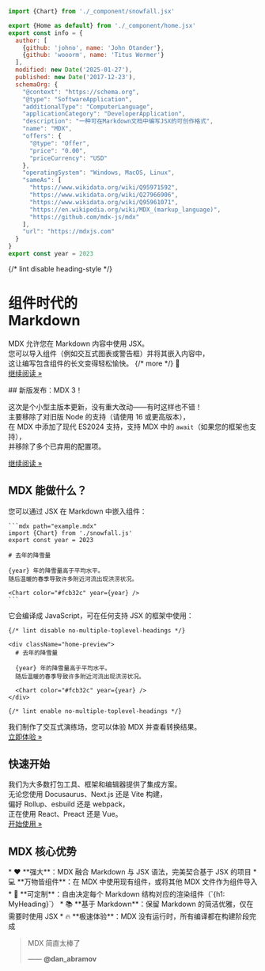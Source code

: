 ```javascript
import {Chart} from './_component/snowfall.jsx'

export {Home as default} from './_component/home.jsx'
export const info = {
  author: [
    {github: 'johno', name: 'John Otander'},
    {github: 'wooorm', name: 'Titus Wormer'}
  ],
  modified: new Date('2025-01-27'),
  published: new Date('2017-12-23'),
  schemaOrg: {
    "@context": "https://schema.org",
    "@type": "SoftwareApplication",
    "additionalType": "ComputerLanguage",
    "applicationCategory": "DeveloperApplication",
    "description": "一种可在Markdown文档中编写JSX的可创作格式",
    "name": "MDX",
    "offers": {
      "@type": "Offer",
      "price": "0.00",
      "priceCurrency": "USD"
    },
    "operatingSystem": "Windows, MacOS, Linux",
    "sameAs": [
      "https://www.wikidata.org/wiki/Q95971592",
      "https://www.wikidata.org/wiki/Q27966906",
      "https://www.wikidata.org/wiki/Q95961071",
      "https://en.wikipedia.org/wiki/MDX_(markup_language)",
      "https://github.com/mdx-js/mdx"
    ],
    "url": "https://mdxjs.com"
  }
}
export const year = 2023
```

{/* lint disable heading-style */}

组件时代的\
**Markdown**
=================

MDX 允许您在 Markdown 内容中使用 JSX。  
您可以导入组件（例如交互式图表或警告框）并将其嵌入内容中，  
这让编写包含组件的长文变得轻松愉快。 {/* more */}
🚀  
[继续阅读 »][what]

<div className="card big">
  ## 新版发布：MDX 3！

  这次是个小型主版本更新，没有重大改动——有时这样也不错！  
  主要移除了对旧版 Node 的支持（请使用 16 或更高版本），  
  在 MDX 中添加了现代 ES2024 支持，支持 MDX 中的 `await`（如果您的框架也支持），  
  并移除了多个已弃用的配置项。

  [继续阅读 »][v3]
</div>

## MDX 能做什么？

<div className="big-columns">
  <div>
    您可以通过 JSX 在 Markdown 中嵌入组件：

    ```mdx path="example.mdx"
    import {Chart} from './snowfall.js'
    export const year = 2023

    # 去年的降雪量

    {year} 年的降雪量高于平均水平。  
    随后温暖的春季导致许多附近河流出现洪涝状况。

    <Chart color="#fcb32c" year={year} />
    ```
  </div>

  <div>
    它会编译成 JavaScript，可在任何支持 JSX 的框架中使用：

    {/* lint disable no-multiple-toplevel-headings */}

    <div className="home-preview">
      # 去年的降雪量

      {year} 年的降雪量高于平均水平。  
      随后温暖的春季导致许多附近河流出现洪涝状况。

      <Chart color="#fcb32c" year={year} />
    </div>

    {/* lint enable no-multiple-toplevel-headings */}
  </div>
</div>

我们制作了交互式演练场，您可以体验 MDX 并查看转换结果。  
[立即体验 »][playground]

## 快速开始

我们为大多数打包工具、框架和编辑器提供了集成方案。  
无论您使用 Docusaurus、Next.js 还是 Vite 构建，  
偏好 Rollup、esbuild 还是 webpack，  
正在使用 React、Preact 还是 Vue。  
[开始使用 »][getting-started]

## MDX 核心优势

<div className="emoji-list">
  * ❤️ **强大**：MDX 融合 Markdown 与 JSX 语法，完美契合基于 JSX 的项目  
  * 💻 **万物皆组件**：在 MDX 中使用现有组件，或将其他 MDX 文件作为组件导入  
  * 🔧 **可定制**：自由决定每个 Markdown 结构对应的渲染组件（`{h1: MyHeading}`）  
  * 📚 **基于 Markdown**：保留 Markdown 的简洁优雅，仅在需要时使用 JSX  
  * 🔥 **极速体验**：MDX 没有运行时，所有编译都在构建阶段完成  
</div>

> MDX 简直太棒了  
>  
> —— **@dan\_abramov**

[getting-started]: /docs/getting-started/

[playground]: /playground/

[v3]: /blog/v3/

[what]: /docs/what-is-mdx/
```